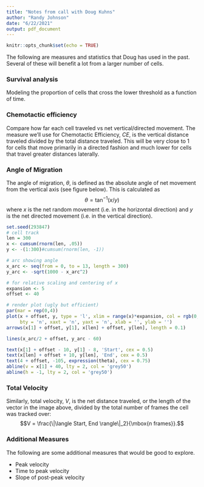 ```yaml
---
title: "Notes from call with Doug Kuhns"
author: "Randy Johnson"
date: "6/22/2021"
output: pdf_document
---
```


```r
knitr::opts_chunk$set(echo = TRUE)
```

The following are measures and statistics that Doug has used in the past. Several of these will benefit a lot from a larger number of cells.


### Survival analysis

Modeling the proportion of cells that cross the lower threshold as a function of time.


### Chemotactic efficiency

Compare how far each cell traveled vs net vertical/directed movement. The measure we'll use for Chemotactic Efficiency, $CE$, is the vertical distance traveled divided by the total distance traveled. This will be very close to 1 for cells that move primarily in a directed fashion and much lower for cells that travel greater distances laterally.

\begin{align*}
  CE & = \frac{\mbox{Vertical distance}}{\mbox{Total distance}}
\end{align*}


### Angle of Migration

The angle of migration, $\theta$, is defined as the absolute angle of net movement from the vertical axis (see figure below). This is calculated as $$\theta = \tan^{-1}(x/y)$$ where $x$ is the net random movement (i.e. in the horizontal direction) and $y$ is the net directed movement (i.e. in the vertical direction).

```r
set.seed(293847)
# cell track
len = 300
x <- cumsum(rnorm(len, .05))
y <- -(1:300)#cumsum(rnorm(len, -1))

# arc showing angle
x_arc <- seq(from = 0, to = 13, length = 300)
y_arc <- -sqrt(1000 - x_arc^2)

# for relative scaling and centering of x
expansion <- 5
offset <- 40

# render plot (ugly but efficient)
par(mar = rep(0,4))
plot(x + offset, y, type = 'l', xlim = range(x)*expansion, col = rgb(0,0,0,.5),
     bty = 'n', xaxt = 'n', yaxt = 'n', xlab = '', ylab = '')
arrows(x[1] + offset, y[1], x[len] + offset, y[len], length = 0.1)

lines(x_arc/2 + offset, y_arc - 60)

text(x[1] + offset - 10, y[1] - 8, 'Start', cex = 0.5)
text(x[len] + offset + 10, y[len], 'End', cex = 0.5)
text(4 + offset, -105, expression(theta), cex = 0.75)
abline(v = x[1] + 40, lty = 2, col = 'grey50')
abline(h = -1, lty = 2, col = 'grey50')
```


### Total Velocity

Similarly, total velocity, $V$, is the net distance traveled, or the length of the vector in the image above, divided by the total number of frames the cell was tracked over: $$V = \frac{\|\langle Start, End \rangle\|_2}{\mbox{n frames}}.$$


### Additional Measures

The following are some additional measures that would be good to explore.

* Peak velocity
* Time to peak velocity
* Slope of post-peak velocity
